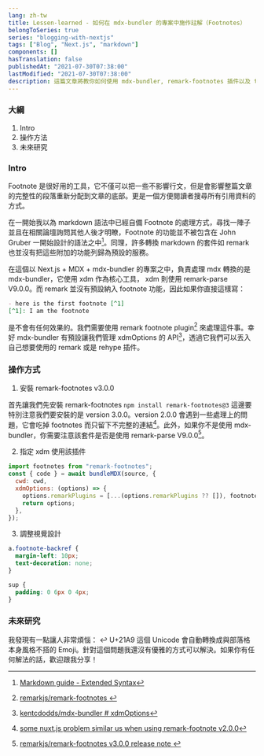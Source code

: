 ```yaml
---
lang: zh-tw
title: Lessen-learned - 如何在 mdx-bundler 的專案中施作註解（Footnotes）
belongToSeries: true
series: "blogging-with-nextjs"
tags: ["Blog", "Next.js", "markdown"]
components: []
hasTranslation: false
publishedAt: "2021-07-30T07:38:00"
lastModified: "2021-07-30T07:38:00"
description: 這篇文章將教你如何使用 mdx-bundler, remark-footnotes 插件以及 tailwind css 來施作註記。
---
```


### 大綱

1. Intro
2. 操作方法
3. 未來研究

### Intro

Footnote 是很好用的工具，它不僅可以把一些不影響行文，但是會影響整篇文章的完整性的段落重新分配到文章的底部。更是一個方便閱讀者搜尋所有引用資料的方式。

在一開始我以為 markdown 語法中已經自備 Footnote 的處理方式，尋找一陣子並且在相關論壇詢問其他人後才明瞭，Footnote 的功能並不被包含在 John Gruber 一開始設計的語法之中[^1]。同理，許多轉換 markdown 的套件如 remark 也並沒有把這些附加的功能列歸為預設的服務。

在這個以 Next.js + MDX + mdx-bundler 的專案之中，負責處理 mdx 轉換的是 mdx-bundler，它使用 xdm 作為核心工具， xdm 則使用 remark-parse V9.0.0。而 remark 並沒有預設納入 footnote 功能，因此如果你直接這樣寫：

```md
- here is the first footnote [^1]
[^1]: I am the footnote
```

是不會有任何效果的。我們需要使用 remark footnote plugin[^2] 來處理這件事。幸好 mdx-bundler 有預設讓我們管理 xdmOptions 的 API[^3]，透過它我們可以丟入自己想要使用的 remark 或是 rehype 插件。

### 操作方式

1. 安裝 remark-footnotes v3.0.0

首先讓我們先安裝 remark-footnotes `npm install remark-footnotes@3` 這邊要特別注意我們要安裝的是 version 3.0.0。version 2.0.0 會遇到一些處理上的問題，它會吃掉 footnotes 而只留下不完整的連結[^4]。此外，如果你不是使用 mdx-bundler，你需要注意該套件是否是使用 remark-parse V9.0.0[^5]。

2. 指定 xdm 使用該插件

```js
import footnotes from "remark-footnotes";
const { code } = await bundleMDX(source, {
  cwd: cwd,
  xdmOptions: (options) => {
    options.remarkPlugins = [...(options.remarkPlugins ?? []), footnotes];
    return options;
  },
});
```

3. 調整視覺設計

```css
a.footnote-backref {
  margin-left: 10px;
  text-decoration: none;
}

sup {
  padding: 0 6px 0 4px;
}
```

### 未來研究

我發現有一點讓人非常煩惱： ↩ U+21A9 這個 Unicode 會自動轉換成與部落格本身風格不搭的 Emoji。針對這個問題我還沒有優雅的方式可以解決。如果你有任何解法的話，歡迎跟我分享！

[^1]: [Markdown guide - Extended Syntax](https://www.markdownguide.org/extended-syntax/#overview)
[^2]: [remarkjs/remark-footnotes ](https://github.com/remarkjs/remark-footnotes)
[^3]: [ kentcdodds/mdx-bundler # xdmOptions](https://github.com/kentcdodds/mdx-bundler#xdmoptions)
[^4]: [some nuxt.js problem similar us when using remark-footnote v2.0.0](https://codesandbox.io/s/busy-jennings-vbogj?file=/content/index.md)
[^5]: [remarkjs/remark-footnotes v3.0.0 release note ](https://github.com/remarkjs/remark-footnotes/releases/tag/3.0.0)
